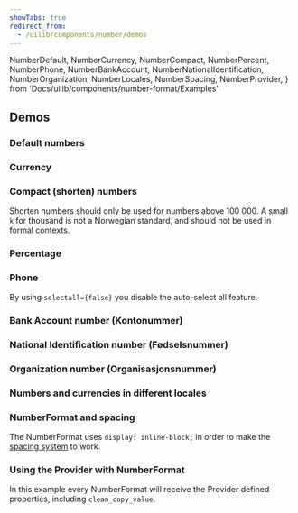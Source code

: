 ```yaml
---
showTabs: true
redirect_from:
  - /uilib/components/number/demos
---
```


  NumberDefault,
  NumberCurrency,
  NumberCompact,
  NumberPercent,
  NumberPhone,
  NumberBankAccount,
  NumberNationalIdentification,
  NumberOrganization,
  NumberLocales,
  NumberSpacing,
  NumberProvider,
} from 'Docs/uilib/components/number-format/Examples'

## Demos

<ChangeLocale
  label="Locale used in the demos:"
  label_direction="vertical"
/>

### Default numbers

<NumberDefault />

### Currency

<NumberCurrency />

### Compact (shorten) numbers

Shorten numbers should only be used for numbers above 100 000. A small `k` for thousand is not a Norwegian standard, and should not be used in formal contexts.

<NumberCompact />

### Percentage

<NumberPercent />

### Phone

By using `selectall={false}` you disable the auto-select all feature.

<NumberPhone />

### Bank Account number (Kontonummer)

<NumberBankAccount />

### National Identification number (Fødselsnummer)

<NumberNationalIdentification />

### Organization number (Organisasjonsnummer)

<NumberOrganization />

### Numbers and currencies in different locales

<NumberLocales />

### NumberFormat and spacing

The NumberFormat uses `display: inline-block;` in order to make the [spacing system](/uilib/layout/space) to work.

<NumberSpacing />

### Using the Provider with NumberFormat

In this example every NumberFormat will receive the Provider defined properties, including `clean_copy_value`.

<NumberProvider />
